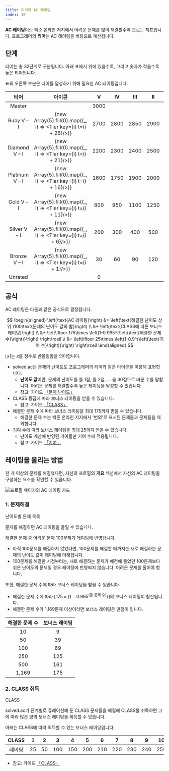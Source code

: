 ```yaml
---
title: 티어와 AC 레이팅
index: 10
---
```


**AC 레이팅**이란 백준 온라인 저지에서 어려운 문제를 많이 해결할수록 오르는 지표입니다. 프로그래머의 **티어**는 AC 레이팅을 바탕으로 계산됩니다.

## 단계

티어는 총 32단계로 구분됩니다. 아래 표에서 위에 있을수록, 그리고 숫자가 작을수록 높은 티어입니다.

표의 오른쪽 부분은 티어를 달성하기 위해 필요한 AC 레이팅입니다.

| 티어 | 아이콘 | V | IV | III | II | I |
|:---:|:---:|:---:|:---:|:---:|:---:|:---:|
| <Master>Master</Master>| <Tier t={31}/> | 3000 |
| <Ruby>Ruby</Ruby> V &ndash; I | {new Array(5).fill(0).map((_, i) => <Tier key={i} t={i + 26}/>)} | 2700 | 2800 | 2850 | 2900 | 2950 |
| <Diamond>Diamond</Diamond> V &ndash; I | {new Array(5).fill(0).map((_, i) => <Tier key={i} t={i + 21}/>)} | 2200 | 2300 | 2400 | 2500 | 2600 |
| <Platinum>Platinum</Platinum> V &ndash; I | {new Array(5).fill(0).map((_, i) => <Tier key={i} t={i + 16}/>)} | 1600 | 1750 | 1900 | 2000 | 2100 |
| <Gold>Gold</Gold> V &ndash; I | {new Array(5).fill(0).map((_, i) => <Tier key={i} t={i + 11}/>)} | 800 | 950 | 1100 | 1250 | 1400 |
| <Silver>Silver</Silver> V &ndash; I | {new Array(5).fill(0).map((_, i) => <Tier key={i} t={i + 6}/>)} | 200 | 300 | 400 | 500 | 650 |
| <Bronze>Bronze</Bronze> V &ndash; I | {new Array(5).fill(0).map((_, i) => <Tier key={i} t={i + 1}/>)} | 30 | 60 | 90 | 120 | 150 |
| <Unrated>Unrated</Unrated>| <Tier t={0}/> | 0 | | | | |

## 공식

AC 레이팅은 다음과 같은 공식으로 결정됩니다.

$$
\begin{aligned}
\left(\text{AC 레이팅}\right) &= \left(\text{해결한 난이도 상위 }100\text{문제의 난이도 값의 합}\right) \\
&+  \left(\text{CLASS에 따른 보너스 레이팅}\right) \\
&+  \left\lfloor 175\times \left(1-0.995^{\left(\text{해결한 문제 수}\right)}\right) \right\rceil \\ 
&+  \left\lfloor 25\times \left(1-0.9^{\left(\text{기여 수}\right)}\right) \right\rceil
\end{aligned}
$$

$\left\lfloor x \right\rceil$는 $x$를 정수로 반올림함을 의미합니다.

- solved.ac는 문제의 난이도도 프로그래머의 티어와 같은 아이콘을 이용해 표현합니다.
    - **난이도 값**이란, 문제의 난이도를 <Tier t={1} />를 1점, <Tier t={2} />를 2점, &hellip; <Tier t={30} />을 30점으로 바꾼 수를 말합니다. 어려운 문제를 해결할수록 높은 레이팅을 달성할 수 있습니다.
    - 참고: 가이드 [「문제 난이도」](/ko/problem/level)
- CLASS 등급에 따라 보너스 레이팅을 받을 수 있습니다.
    - 참고: 가이드 [「CLASS」](/ko/stats/class)
- 해결한 문제 수에 따라 보너스 레이팅을 최대 175까지 받을 수 있습니다.
    - 해결한 문제 수는 백준 온라인 저지에서 '번외'로 표시된 문제들과 <Tier t={0} locked /> 문제들을 제외합니다.
- 기여 수에 따라 보너스 레이팅을 최대 25까지 받을 수 있습니다.
    - 난이도 계산에 반영된 기여들만 기여 수에 적용됩니다.
    - 참고: 가이드 [「기여」](/ko/contribution/general)

## 레이팅을 올리는 방법

한 개 이상의 문제를 해결했다면, 자신의 프로필의 **개요** 섹션에서 자신의 AC 레이팅을 구성하는 요소를 확인할 수 있습니다.

![프로필 페이지의 AC 레이팅 카드](/stats/ac-rating-card-ko.png)

### 1. 문제해결

<ExternalLink href="https://solved.ac/problems/level">
  난이도별 문제 목록
</ExternalLink>

문제를 해결하면 AC 레이팅을 올릴 수 있습니다.

해결한 문제 중 어려운 문제 100문제가 레이팅에 반영됩니다.

- 아직 100문제를 해결하지 않았다면, 100문제를 해결할 때까지는 새로 해결하는 문제의 난이도 값이 레이팅에 더해집니다.
- 100문제를 해결한 시점부터는, 새로 해결하는 문제가 예전에 풀었던 100문제보다 쉬운 난이도의 문제일 경우 레이팅에 반영되지 않습니다. 어려운 문제를 풀어야 합니다.

또한, 해결한 문제 수에 따라 보너스 레이팅을 받을 수 있습니다.

- 해결한 문제 수에 따라 $\left\lfloor 175\times \left(1-0.995^{\left(\text{푼 문제 수}\right)}\right) \right\rceil$의 보너스 레이팅이 합산됩니다.
- 해결한 문제 수가 1,169문제 이상이라면 보너스 레이팅은 만점이 됩니다.

| 해결한 문제 수 | 보너스 레이팅 |
|:---:|:---:|
| 10 | 9 |
| 50 | 39 |
| 100 | 69 | 
| 250 | 125 | 
| 500 | 161 |
| 1,169 | 175 |

### 2. CLASS 취득

<ExternalLink href="https://solved.ac/class">
  CLASS
</ExternalLink>

solved.ac가 단계별로 큐레이션해 둔 CLASS 문제들을 해결해 CLASS를 취득하면 그에 따라 많은 양의 보너스 레이팅을 획득할 수 있습니다.

아래는 CLASS에 따라 획득할 수 있는 보너스 레이팅입니다.

| CLASS | 1 | 2 | 3 | 4 | 5 | 6 | 7 | 8 | 9 | 10 |
|:---:|:---:|:---:|:---:|:---:|:---:|:---:|:---:|:---:|:---:|:---:|
| 레이팅 | 25 | 50 | 100 | 150 | 200 | 210 | 220 | 230 | 240 | 250 |

- 참고: 가이드 [「CLASS」](/ko/stats/class)

